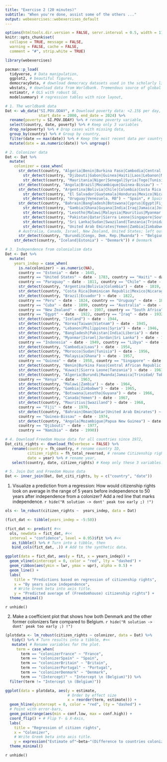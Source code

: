 ```yaml
---
title: "Exercise 2 (20 minutes)"
subtitle: "When you're done, assist some of the others ..."
output: webexercises::webexercises_default
---
```


```r
options(htmltools.dir.version = FALSE, servr.interval = 0.5, width = 115, digits = 2)
knitr::opts_chunk$set(
  collapse = TRUE, message = FALSE, 
  warning = FALSE, cache = FALSE,
  comment = "#", strip.white = TRUE)

library(webexercises)

pacman::p_load(
  tidyverse, # Data manipulation,
  ggplot2, # beautiful figures,
  democracyData, # download democracy datasets used in the scholarly literature.
  wbstats, # download data from Worldbank. Tremendous source of global socio-economic data.
  estimatr, # OLS with robust SE,
  modelsummary) # regression tables with nice layout,

# 1. The worldbank data
Dat <- wb_data("SI.POV.DDAY", # Download poverty data: <2.15$ per day,
               start_date = 2000, end_date = 2024) %>%
  rename(poverty = SI.POV.DDAY) %>% # rename poverty variable,
  select(country, date, poverty) %>% # Keep only 3 variables
  drop_na(poverty) %>% # Drop cases with missing data,
  group_by(country) %>% # Group by country,
  filter(date == max(date)) %>% # Keep the most recent data per country.
  mutate(date = as.numeric(date)) %>% ungroup()

# 2. Colonizer data
Dat <- Dat %>% 
  mutate(
    colonizer = case_when(
      str_detect(country, "Algeria|Benin|Burkina Faso|Cambodia|Central African Republic|Chad") |
        str_detect(country, "Djibouti|Gabon|Guinea|Haiti|Laos|Lebanon|Madagascar|Mali|Congo, Rep.|Cote D'Ivoire") | 
        str_detect(country, "Mauritania|Niger|Senegal|Syria|Togo|Tunisia|Viet Nam") ~ "France", # France
      str_detect(country, "Angola|Brazil|Mozambique|Guinea-Bissau") ~ "Portugal", # Portugal
      str_detect(country, "Argentina|Bolivia|Chile|Colombia|Costa Rica|Cuba|Dominican Republic|Ecuador") |
        str_detect(country, "El Salvador|Guatemala|Honduras|Mexico|Nicaragua|Panama|Paraguay|Peru") |
        str_detect(country, "Uruguay|Venezuela, RB") ~ "Spain", # Spain
      str_detect(country, "Bahrain|Bangladesh|Botswana|Cyprus|Egypt|Fiji") |
        str_detect(country, "Gambia|Ghana|Guyana|India|Iraq|Jamaica|Jordan|Kenya|Kuwait") |
        str_detect(country, "Lesotho|Malawi|Malaysia|Mauritius|Myanmar|Nigeria|Oman") | 
        str_detect(country, "Pakistan|Qatar|Sierra Leone|Singapore|South Africa") | 
        str_detect(country, "Sri Lanka|Sudan|Swaziland|Tanzania|Trinidad/Tobago|Uganda") | 
        str_detect(country, "United Arab Emirates|Yemen|Zambia|Zimbabwe") ~ "Britain", # Britain
      # Australia, Canada, Israel, New Zealand, United States; left out as settler societies
      str_detect(country, "Burundi|Congo, Dem. Rep.|Rwanda") ~ "Belgium",
    str_detect(country, "Iceland|Estonia") ~ "Denmark")) # Denmark

# 3. Independence from colonialism data
Dat <- Dat %>% 
  mutate(
    years_indep = case_when(
      is.na(colonizer) ~ as.numeric(NA),
      country == "Estonia" ~ date - 1645,
      country == "United States" ~ date - 1783, country == "Haiti" ~ date - 1804, 
      country == "Paraguay" ~ date - 1811, country == "Chile" ~ date - 1818,
      str_detect(country, "Argentina|Bolivia|Colombia") ~ date - 1819,
      str_detect(country, "Costa Rica|Dominican Republic|Mexico|Nicaragua|Panama|El Salvador|Guatemala|Honduras|Venezuela") ~ date - 1821,
      str_detect(country, "Brazil|Ecuador") ~ date - 1822,
      country == "Peru" ~ date - 1824, country == "Uruguay" ~ date - 1828,
      country == "Cuba" ~ date - 1899, country == "Australia" ~ date - 1901,
      country == "New Zealand" ~ date - 1907, country == "South Africa" ~ date - 1910,
      country == "Egypt" ~ date - 1922, country == "Iraq" ~ date - 1932,
      str_detect(country, "Iceland") ~ date - 1944,
      str_detect(country, "Korea|Taiwan|Vietnam") ~ date - 1945,
      str_detect(country, "Lebanon|Philippines|Syria") ~ date - 1946,
      str_detect(country, "Bangladesh|Pakistan|India|Liberia") ~ date - 1947,
      str_detect(country, "Myanmar|Israel|Jordan|Sri Lanka") ~ date - 1948,
      country == "Indonesia" ~ date - 1949, country == "Libya" ~ date - 1951,
      str_detect(country, "Cambodia|Loas") ~ date - 1954,
      str_detect(country, "Morocco|Sudan|Tunisia") ~ date - 1956,
      str_detect(country, "Malaysia|Ghana") ~ date - 1957,
      country == "Guinea" ~ date - 1958, country == "Singapore" ~ date - 1959,
      str_detect(country, "Benin|Burkina Faso|Central African Republic|Chad|Congo, Dem. Rep.|Congo, Rep.|Code D'Ivoire|Mali|Mauritania|Niger|Nigeria|Senegal|Gabon|Somalia|Togo") ~ date - 1960,
      str_detect(country, "Kuwait|Sierra Leone|Tanzania") ~ date - 1961,
      str_detect(country, "Algeria|Burundi|Rwanda|Jamaica|Trinidad/ Tobago|Uganda") ~ date - 1962,
      country == "Kenya" ~ date - 1963,
      str_detect(country, "Malawi|Zambia") ~ date - 1964,
      str_detect(country, "Gambia|Zimbabwe") ~ date - 1965,
      str_detect(country, "Botswana|Lesotho|Guyana") ~ date - 1966,
      str_detect(country, "Canada|Yemen") ~ date - 1967,
      str_detect(country, "Mauritius|Swaziland") ~ date - 1968,
      country == "Fiji" ~ date - 1970,
      str_detect(country, "Bahrain|Oman|Qatar|United Arab Emirates") ~ date - 1971,
      country == "Guinea-Bissau" ~ date - 1974,
      str_detect(country, "Angola|Mozambigue|Papua New Guinea") ~ date - 1975,
      country == "Djibouti" ~ date - 1977, 
      country == "Namibia" ~ date - 1990))

# 4. Download Freedom House data for all countries since 1972,
Dat_citi_rights <- download_fh(verbose = FALSE) %>% 
   rename(country = fh_country, # rename country ID,
          citizen_rights = fh_total_reversed, # rename Citizenship rights indicator,
          date = year) %>% # rename year,
   select(country, date, citizen_rights) # Keep only these 3 variables.

# 5. Join Dat and Freedom House data
Dat <- inner_join(Dat, Dat_citi_rights, by = c("country", "date"))
```

1. Visualize a prediction from a regression: How would citizenship rights look on average in the range of 5 years before independence to 50 years after independence from a colonizer? Add a red line that marks independence.
`r hide("R solution -> dont' peak too early ;) !")`
```r
ols <- lm_robust(citizen_rights ~  years_indep, data = Dat)

(fict_dat <- tibble(years_indep = -5:50))

(fict_dat <- predict( #<<
  ols, newdata = fict_dat, #<<
  interval = "confidence", level = 0.95)$fit %>% #<<
   as_tibble() %>% # Turn into a tibble, then
   bind_cols(fict_dat, .)) # Add to the synthetic data.

ggplot(data = fict_dat, aes(y = fit, x = years_indep)) +
  geom_vline(xintercept = 0, color = "red", lty = "dashed") +
  geom_ribbon(aes(ymin = lwr, ymax = upr), alpha = 0.5) +
  geom_line() +
  labs(
    title = "Predictions based on regression of citizenship rights",
    x = "By years since independence",
    # Write Greek beta into axis title.
    y = "Predicted average of (Freedomhouse) citizenship rights") +
  theme_minimal()
```
`r unhide()`

2. Make a coefficient plot that shows how both Denmark and the other former colonizers fare compared to Belgium.
`r hide("R solution -> dont' peak too early ;) !")`
```r
(plotdata <- lm_robust(citizen_rights ~ colonizer, data = Dat) %>%
   tidy() %>% # Turn results into a tibble, #<<
   mutate( # Rename variables for the plot.
     term = case_when(
       term == "colonizerFrance" ~ "France",
       term == "colonizerSpain" ~ "Spain",
       term == "colonizerBritain" ~ "Britain",
       term == "colonizerPortugal" ~ "Portugal",
       term == "colonizerDenmark" ~ "Denmark",
       term == "(Intercept)" ~ "Intercept \n (Belgium)")) %>%
  filter(term != "Intercept \n (Belgium)"))

ggplot(data = plotdata, aes(y = estimate, 
                            # Order by effect size
                            x = reorder(term, estimate))) +
  geom_hline(yintercept = 0, color = "red", lty = "dashed") +
  # Point with error-bars,
  geom_pointrange(aes(min = conf.low, max = conf.high)) +
  coord_flip() + # Flip Y- & X-Axis,
  labs(
    title = "Regression of citizen rights",
    x = "Colonizer",
    # Write Greek beta into axis title.
    y = expression("Estimate of"~beta~"(Difference to countries colonized by Belium)")) +
  theme_minimal()
```
`r unhide()`
